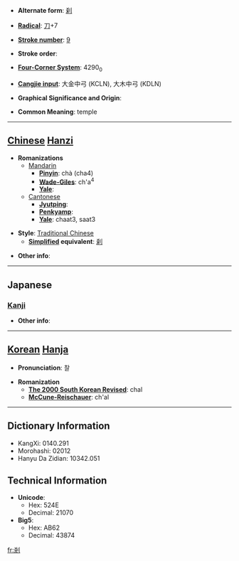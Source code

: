 * '''Alternate form''': [[刹]]

* '''[[Wiktionary:Chinese radical index| Radical]]''': [[Wiktionary:Chinese radical index 刀|刀]]+7

* '''[[Wiktionary:Chinese total strokes index|Stroke number]]''': [[Wiktionary:Chinese total strokes index 9|9]]

* '''Stroke order''': 

* '''[[Wiktionary:Chinese four corner index|Four-Corner System]]''': 4290<sub>0</sub>

* '''[[Wiktionary:Chinese Cangjie index|Cangjie input]]''': 大金中弓 (KCLN), 大木中弓 (KDLN)

* '''Graphical Significance and Origin''': 

* '''Common Meaning''': temple

----

== [[Chinese]] [[Hanzi]] ==

* '''Romanizations'''
** [[Mandarin]]
*** '''[[Pinyin]]''': chà (cha4)
*** '''[[Wade-Giles]]''': ch'a<sup>4</sup>
*** '''[[Yale]]''': 
**[[Cantonese]]
***'''[[Jyutping]]''':
***'''[[Penkyamp]]''': 
***'''[[Yale]]''': chaat3, saat3

* '''Style''': [[Traditional Chinese]] 
** '''[[Simplified Chinese|Simplified]] equivalent''': [[刹]]

* '''Other info''': 

----

==Japanese==
===[[Kanji]]===
{{kanji|on readings=[[さつ]] (satsu), [[せち]] (sechi)
|kun readings=[[はたばしら]] (hatabashira), [[てら]] (tera), [[くに]] (kuni)
}}

* '''Other info''':  

----

== [[Korean]] [[Hanja]] ==

* '''Pronunciation''': 찰

* '''Romanization'''
** '''[[The 2000 South Korean Revised Romanization|The 2000 South Korean Revised]]''': chal
** '''[[McCune-Reischauer]]''': ch'al

----

== Dictionary Information ==

* KangXi: 0140.291
* Morohashi: 02012
* Hanyu Da Zidian: 10342.051

== Technical Information ==

* '''Unicode''':
** Hex: 524E
** Decimal: 21070
* '''Big5''':
** Hex: AB62
** Decimal: 43874

[[fr:剎]]